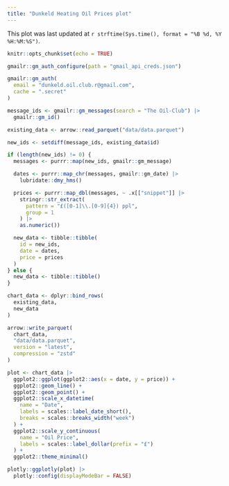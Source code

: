 ```yaml
---
title: "Dunkeld Heating Oil Prices plot"
---
```


This plot was last updated at `r strftime(Sys.time(), format = "%B %d, %Y %H:%M:%S")`.

```r
knitr::opts_chunk$set(echo = TRUE)
```
```r
gmailr::gm_auth_configure(path = "gmail_api_creds.json")

gmailr::gm_auth(
  email = "dunkeld.oil.club.r@gmail.com",
  cache = ".secret"
)
```
```r
message_ids <- gmailr::gm_messages(search = "The Oil-Club") |>
  gmailr::gm_id()

existing_data <- arrow::read_parquet("data/data.parquet")

new_ids <- setdiff(message_ids, existing_data$id)
```

```r
if (length(new_ids) != 0) {
  messages <- purrr::map(new_ids, gmailr::gm_message)

  dates <- purrr::map_chr(messages, gmailr::gm_date) |>
    lubridate::dmy_hms()

  prices <- purrr::map_dbl(messages, ~ .x[["snippet"]] |>
    stringr::str_extract(
      pattern = "£([0-1]\\.[0-9]{4}) ppl",
      group = 1
    ) |>
    as.numeric())

  new_data <- tibble::tibble(
    id = new_ids,
    date = dates,
    price = prices
  )
} else {
  new_data <- tibble::tibble()
}
```

```r
chart_data <- dplyr::bind_rows(
  existing_data,
  new_data
)

arrow::write_parquet(
  chart_data,
  "data/data.parquet",
  version = "latest",
  compression = "zstd"
)
```

```r
plot <- chart_data |>
  ggplot2::ggplot(ggplot2::aes(x = date, y = price)) +
  ggplot2::geom_line() +
  ggplot2::geom_point() +
  ggplot2::scale_x_datetime(
    name = "Date",
    labels = scales::label_date_short(),
    breaks = scales::breaks_width("week")
  ) +
  ggplot2::scale_y_continuous(
    name = "Oil Price",
    labels = scales::label_dollar(prefix = "£")
  ) +
  ggplot2::theme_minimal()

plotly::ggplotly(plot) |>
  plotly::config(displayModeBar = FALSE)
```
